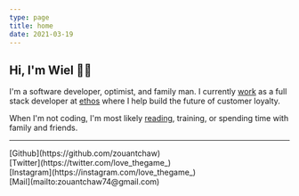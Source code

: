 ```yaml
---
type: page
title: home
date: 2021-03-19
---
```



## Hi, I'm Wiel 👋🏾

I'm a software developer, optimist, and family man. I currently [work](/work) as a full stack developer at [ethos](https://www.heyethos.com/) where I help build the future of customer loyalty.

When I'm not coding, I'm most likely [reading](/blog/books-read-2022), training, or spending time with family and friends.

---

<div>
  [Github](https://github.com/zouantchaw)
  <br />
  [Twitter](https://twitter.com/love_thegame_)
  <br />
  [Instagram](https://instagram.com/love_thegame_)
  <br />
  [Mail](mailto:zouantchaw74@gmail.com)
</div>
